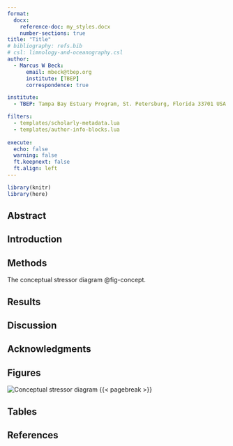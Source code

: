 ```yaml
---
format: 
  docx:
    reference-doc: my_styles.docx
    number-sections: true
title: "Title"
# bibliography: refs.bib
# csl: limnology-and-oceanography.csl
author: 
  - Marcus W Beck:
      email: mbeck@tbep.org
      institute: [TBEP]
      correspondence: true

institute:
  - TBEP: Tampa Bay Estuary Program, St. Petersburg, Florida 33701 USA 16802 USA

filters: 
  - templates/scholarly-metadata.lua
  - templates/author-info-blocks.lua
  
execute: 
  echo: false
  warning: false
  ft.keepnext: false
  ft.align: left
---
```


```r
library(knitr)
library(here)
```

## Abstract {.unnumbered}

## Introduction

## Methods

The conceptual stressor diagram @fig-concept.

## Results

## Discussion

## Acknowledgments {.unnumbered}

<!-- {{< pagebreak >}} -->

## Figures {.unnumbered}

![Conceptual stressor diagram](figs/concept.png){#fig-concept}
{{< pagebreak >}}

## Tables {.unnumbered}

<!-- {{< pagebreak >}} -->

## References {.unnumbered}